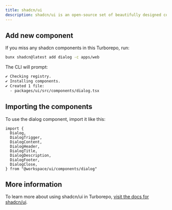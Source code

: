 ```yaml
---
title: shadcn/ui
description: shadcn/ui is an open-source set of beautifully designed components made with Tailwind CSS that you can copy and paste into your apps.
---
```

## Add new component
If you miss any shadcn components in this Turborepo, run:

```bash title="Terminal | (root)/"
bunx shadcn@latest add dialog -c apps/web
```


The CLI will prompt:
```bash title="Terminal"
✔ Checking registry.
✔ Installing components.
✔ Created 1 file:
  - packages/ui/src/components/dialog.tsx
```
## Importing the components

To use the dialog component, import it like this:

```tsx title="component.tsx"
import {
  Dialog,
  DialogTrigger,
  DialogContent,
  DialogHeader,
  DialogTitle,
  DialogDescription,
  DialogFooter,
  DialogClose,
} from "@workspace/ui/components/dialog"
```
## More information

To learn more about using shadcn/ui in Turborepo, [visit the docs for shadcn/ui](https://ui.shadcn.com/docs/monorepo).


